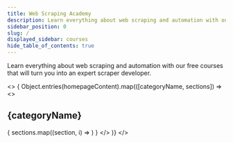 ```yaml
---
title: Web Scraping Academy
description: Learn everything about web scraping and automation with our free courses that will turn you into an expert scraper developer.
sidebar_position: 0
slug: /
displayed_sidebar: courses
hide_table_of_contents: true
---
```


Learn everything about web scraping and automation with our free courses that will turn you into an expert scraper developer.

<>
{
    Object.entries(homepageContent).map(([categoryName, sections]) =>
        <>
            <h2>{categoryName}</h2>
            <CardGrid>
                {
                    sections.map((section, i) =>
                    <Card
                        title={section.title}
                        desc={section.description}
                        imageUrl={section.imageUrl}
                        to={section.link}
                        key={i}
                    />)
                }
            </CardGrid>
        </>
    )}
</>

<!-- The homepage menu card items are in the homepage_content.json file.

    Each item has its own JSON object, in which "cardItem" is the title and "href" is the link. If the link leads to outside the Apify Docs site, add the `"isExternalLink" : true` property. For local links, just use the article's path. E.g. `"/tutorials/apify-scrapers/web-scraper"`.

    In the title (cardItem), do not just give the article's name. Phrase the title in a way that answers a question or fulfills a goal the user might have.

    For example:
    {
        "cardItem": "How to run an Actor",
        "href": "https://www.youtube.com/watch?v=BsidLZKdYWQ",
        "isExternalLink": true
    },

    Note:
    In JSON, all entries except booleans (true/false) and numbers need to be in double quote marks ("").

    Check the README for more information.
-->
